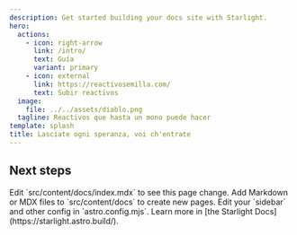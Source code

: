 ```yaml
---
description: Get started building your docs site with Starlight.
hero:
  actions:
    - icon: right-arrow
      link: /intro/
      text: Guía
      variant: primary
    - icon: external
      link: https://reactivosemilla.com/
      text: Subir reactivos
  image:
    file: ../../assets/diablo.png
  tagline: Reactivos que hasta un mono puede hacer
template: splash
title: Lasciate ogni speranza, voi ch'entrate
---
```



## Next steps

<CardGrid stagger>
	<Card title="Update content" icon="pencil">
		Edit `src/content/docs/index.mdx` to see this page change.
	</Card>
	<Card title="Add new content" icon="add-document">
		Add Markdown or MDX files to `src/content/docs` to create new pages.
	</Card>
	<Card title="Configure your site" icon="setting">
		Edit your `sidebar` and other config in `astro.config.mjs`.
	</Card>
	<Card title="Read the docs" icon="open-book">
		Learn more in [the Starlight Docs](https://starlight.astro.build/).
	</Card>
</CardGrid>
